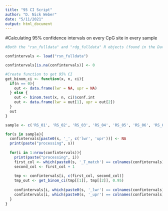 ```yaml
---
title: "95 CI Script"
author: "D. Nick Weber"
date: "5/11/2021"
output: html_document
---
```


#Calculating 95% confidence intervals on every CpG site in every sample

```r
#Both the "rsn_fulldata" and "rdg_fulldata" R objects (found in the Data folder) can be used to run the following code to calculate 95% confidence intervals in red snapper and red grouper, respectively. The below code is scripted to run on the red snapper samples.

confintervals <- load("rsn_fulldata")

confintervals[is.na(confintervals)] <- 0

#Create function to get 95% CI
get_binom_ci <- function(x, n, ci){
  if(n == 0){
    out <- data.frame(lwr = NA, upr = NA)
  } else {
    out <- binom.test(x, n, ci)$conf.int
    out <- data.frame(lwr = out[1], upr = out[2])
  }
  out
}

sample <- c('RS_01', 'RS_02', 'RS_03', 'RS_04', 'RS_05', 'RS_06', 'RS_07', 'RS_08', 'RS_09', 'RS_10', 'RS_11', 'RS_12', 'RS_13', 'RS_14', 'RS_15', 'RS_16', 'RS_17', 'RS_18', 'RS_19', 'RS_20')

for(s in sample){
  confintervals[paste0(s, '_', c('lwr', 'upr'))] <- NA
  print(paste("processing", s))
  
  for(i in 1:nrow(confintervals)){
    print(paste("processing", i))
    first_col <- which(paste0(s, '_T_match') == colnames(confintervals))
    second_col <- first_col + 1
    
    tmp <- confintervals[i, c(first_col, second_col)]
    tmp_out <- get_binom_ci(tmp[[1]], tmp[[2]], 0.95)
    
    confintervals[i, which(paste0(s, '_lwr') == colnames(confintervals))] <- tmp_out[1]
    confintervals[i, which(paste0(s, '_upr') == colnames(confintervals))] <- tmp_out[2]
  }
}
```
